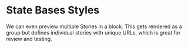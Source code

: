 
<Meta title="api/State Bases Styles" />

# State Bases Styles

We can even preview multiple Stories in a block. This
gets rendered as a group but defines individual stories
with unique URLs, which is great for review and testing.
